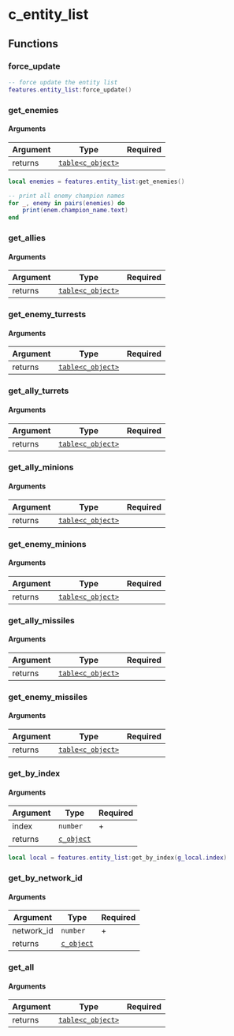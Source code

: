 # c_entity_list

## Functions

### force_update

```lua
-- force update the entity list
features.entity_list:force_update()
```

### get_enemies

#### Arguments

| Argument | Type                                        | Required |
|----------|---------------------------------------------|----------|
| returns  | [`table<c_object>`](/docs/classes/c_object) |          |

```lua
local enemies = features.entity_list:get_enemies()

-- print all enemy champion names
for _, enemy in pairs(enemies) do
    print(enem.champion_name.text)
end
```

### get_allies

#### Arguments

| Argument | Type                                        | Required |
|----------|---------------------------------------------|----------|
| returns  | [`table<c_object>`](/docs/classes/c_object) |          |

### get_enemy_turrests

#### Arguments

| Argument | Type                                        | Required |
|----------|---------------------------------------------|----------|
| returns  | [`table<c_object>`](/docs/classes/c_object) |          |

### get_ally_turrets

#### Arguments

| Argument | Type                                        | Required |
|----------|---------------------------------------------|----------|
| returns  | [`table<c_object>`](/docs/classes/c_object) |          |

### get_ally_minions

#### Arguments

| Argument | Type                                        | Required |
|----------|---------------------------------------------|----------|
| returns  | [`table<c_object>`](/docs/classes/c_object) |          |

### get_enemy_minions

#### Arguments

| Argument | Type                                        | Required |
|----------|---------------------------------------------|----------|
| returns  | [`table<c_object>`](/docs/classes/c_object) |          |

### get_ally_missiles

#### Arguments

| Argument | Type                                        | Required |
|----------|---------------------------------------------|----------|
| returns  | [`table<c_object>`](/docs/classes/c_object) |          |

### get_enemy_missiles

#### Arguments

| Argument | Type                                        | Required |
|----------|---------------------------------------------|----------|
| returns  | [`table<c_object>`](/docs/classes/c_object) |          |

### get_by_index

#### Arguments

| Argument | Type                                 | Required |
|----------|--------------------------------------|----------|
| index    | `number`                             | +        |
| returns  | [`c_object`](/docs/classes/c_object) |          |

```lua
local local = features.entity_list:get_by_index(g_local.index)
```

### get_by_network_id

#### Arguments

| Argument   | Type                                 | Required |
|------------|--------------------------------------|----------|
| network_id | `number`                             | +        |
| returns    | [`c_object`](/docs/classes/c_object) |          |

### get_all

#### Arguments

| Argument | Type                                        | Required |
|----------|---------------------------------------------|----------|
| returns  | [`table<c_object>`](/docs/classes/c_object) |          |
